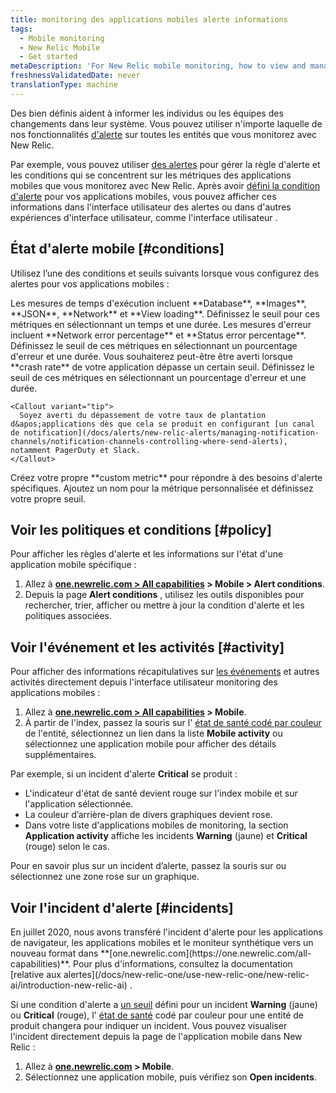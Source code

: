 ```yaml
---
title: monitoring des applications mobiles alerte informations
tags:
  - Mobile monitoring
  - New Relic Mobile
  - Get started
metaDescription: 'For New Relic mobile monitoring, how to view and manage alert policies, conditions, incidents, and other activity and events.'
freshnessValidatedDate: never
translationType: machine
---
```


Des <InlinePopover type="alerts" />bien définis aident à informer les individus ou les équipes des changements dans leur système. Vous pouvez utiliser n&apos;importe laquelle de nos fonctionnalités [d&apos;alerte](/docs/alerts-applied-intelligence) sur toutes les entités que vous monitorez avec New Relic.

Par exemple, vous pouvez utiliser [des alertes](/docs/alerts-applied-intelligence/new-relic-alerts/get-started/introduction-alerts) pour gérer la règle d&apos;alerte et les conditions qui se concentrent sur les métriques des applications mobiles que vous monitorez avec New Relic. Après avoir [défini la condition d&apos;alerte](/docs/alerts-applied-intelligence/new-relic-alerts/alert-conditions/create-alert-conditions) pour vos applications mobiles, vous pouvez afficher ces informations dans l&apos;interface utilisateur des alertes ou dans d&apos;autres expériences d&apos;interface utilisateur, comme l&apos;interface utilisateur <InlinePopover type="mobile" />.

## État d&apos;alerte mobile [#conditions]

Utilisez l’une des conditions et seuils suivants lorsque vous configurez des alertes pour vos applications mobiles :

<CollapserGroup>
  <Collapser id="execution" title="Temps d'exécution">
    Les mesures de temps d&apos;exécution incluent <DNT>**Database**</DNT>, <DNT>**Images**</DNT>, <DNT>**JSON**</DNT>, <DNT>**Network**</DNT> et <DNT>**View loading**</DNT>. Définissez le seuil pour ces métriques en sélectionnant un temps et une durée.
  </Collapser>

  <Collapser id="errors" title="Erreurs">
    Les mesures d&apos;erreur incluent <DNT>**Network error percentage**</DNT> et <DNT>**Status error percentage**</DNT>. Définissez le seuil de ces métriques en sélectionnant un pourcentage d&apos;erreur et une durée.
  </Collapser>

  <Collapser id="crash" title="Rapports sur les plantages">
    Vous souhaiterez peut-être être averti lorsque <DNT>**crash rate**</DNT> de votre application dépasse un certain seuil. Définissez le seuil de ces métriques en sélectionnant un pourcentage d&apos;erreur et une durée.

    <Callout variant="tip">
      Soyez averti du dépassement de votre taux de plantation d&apos;applications dès que cela se produit en configurant [un canal de notification](/docs/alerts/new-relic-alerts/managing-notification-channels/notification-channels-controlling-where-send-alerts), notamment PagerDuty et Slack.
    </Callout>
  </Collapser>

  <Collapser id="custom" title="Coutume">
    Créez votre propre <DNT>**custom metric**</DNT> pour répondre à des besoins d&apos;alerte spécifiques. Ajoutez un nom pour la métrique personnalisée et définissez votre propre seuil.
  </Collapser>
</CollapserGroup>

## Voir les politiques et conditions [#policy]

Pour afficher les règles d&apos;alerte et les informations sur l&apos;état d&apos;une application mobile spécifique :

1. Allez à <DNT>**[one.newrelic.com &gt; All capabilities](https://one.newrelic.com/all-capabilities) &gt; Mobile &gt; Alert conditions**</DNT>.
2. Depuis la page <DNT>**Alert conditions**</DNT> , utilisez les outils disponibles pour rechercher, trier, afficher ou mettre à jour la condition d&apos;alerte et les politiques associées.

## Voir l&apos;événement et les activités [#activity]

Pour afficher des informations récapitulatives sur [les événements](/docs/alerts/new-relic-alerts-beta/getting-started/alerts-glossary#event) et autres activités directement depuis l&apos;interface utilisateur monitoring des applications mobiles :

1. Allez à <DNT>**[one.newrelic.com &gt; All capabilities](https://one.newrelic.com/all-capabilities) &gt; Mobile**</DNT>.
2. À partir de l&apos;index, passez la souris sur l&apos; [état de santé codé par couleur](/docs/alerts/new-relic-alerts-beta/getting-started/alerts-glossary#health-status) de l&apos;entité, sélectionnez un lien dans la liste <DNT>**Mobile activity**</DNT> ou sélectionnez une application mobile pour afficher des détails supplémentaires.

Par exemple, si un incident d&apos;alerte <DNT>**Critical**</DNT> se produit :

* L&apos;indicateur d&apos;état de santé devient rouge sur l&apos;index mobile et sur l&apos;application sélectionnée.
* La couleur d’arrière-plan de divers graphiques devient rose.
* Dans votre liste d&apos;applications mobiles de monitoring, la section <DNT>**Application activity**</DNT> affiche les incidents <DNT>**Warning**</DNT> (jaune) et <DNT>**Critical**</DNT> (rouge) selon le cas.

Pour en savoir plus sur un incident d’alerte, passez la souris sur ou sélectionnez une zone rose sur un graphique.

## Voir l&apos;incident d&apos;alerte [#incidents]

<Callout variant="important">
  En juillet 2020, nous avons transféré l&apos;incident d&apos;alerte pour les applications de navigateur, les applications mobiles et le moniteur synthétique vers un nouveau format dans <DNT>**[one.newrelic.com](https://one.newrelic.com/all-capabilities)**</DNT>. Pour plus d&apos;informations, consultez la documentation [relative aux alertes](/docs/new-relic-one/use-new-relic-one/new-relic-ai/introduction-new-relic-ai) .
</Callout>

Si une condition d&apos;alerte a [un seuil](/docs/alerts/new-relic-alerts-beta/getting-started/alerts-glossary#alert-threshold) défini pour un incident <DNT>**Warning**</DNT> (jaune) ou <DNT>**Critical**</DNT> (rouge), l&apos; [état de santé](/docs/alerts/new-relic-alerts-beta/getting-started/alerts-glossary#health-status) codé par couleur pour une entité de produit changera pour indiquer un incident. Vous pouvez visualiser l&apos;incident directement depuis la page de l&apos;application mobile dans New Relic :

1. Allez à <DNT>**[one.newrelic.com](https://one.newrelic.com/all-capabilities) &gt; Mobile**</DNT>.
2. Sélectionnez une application mobile, puis vérifiez son <DNT>**Open incidents**</DNT>.